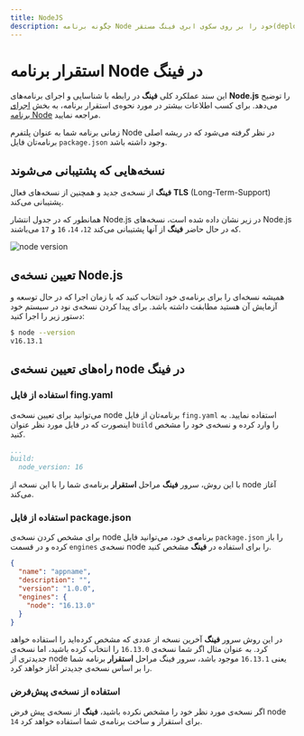```yaml
---
title: NodeJS
description: چگونه برنامه Node خود را بر روی سکوی ابری فینگ مستقر(deploy) کنیم؟
---
```



<Platform>
  <PlatformHead title="برنامه‌های ‌‌NodeJs" icon="nodejs/nodejs-original.svg" />
</Platform>

# استقرار برنامه Node در فینگ

این سند عملکرد کلی **فینگ** در رابطه با شناسایی و اجرای برنامه‌های **Node.js** را توضیح می‌دهد.
برای کسب اطلاعات بیشتر در مورد نحوه‌ی استقرار برنامه، به بخش [اجرای برنامه Node](/quickstart/node) مراجعه نمایید.

زمانی برنامه شما به عنوان پلتفرم Node در نظر گرفته می‌شود که در ریشه اصلی برنامه‌تان فایل `package.json` وجود داشته باشد.

## نسخه‌هایی که پشتیبانی می‌شوند

**فینگ** از نسخه‌ی جدید و همچنین از نسخه‌های فعال **TLS** (Long-Term-Support) پشتیبانی می‌کند.

همانطور که در جدول انتشار Node.js در زیر نشان داده شده است، نسخه‌های Node.js که در حال حاضر **فینگ** از آنها پشتیبانی می‌کند `12`، `14`، `16` و `17` می‌باشند.

![node version](/images/node-version.svg)

## تعیین نسخه‌ی Node.js

همیشه نسخه‌ای را برای برنامه‌ی خود انتخاب کنید که با زمان اجرا که در حال توسعه و آزمایش آن هستید مطابقت داشته باشد. برای پیدا کردن نسخه‌ی نود در سیستم خود دستور زیر را اجرا کنید:

```bash
$ node --version
v16.13.1
```

## راه‌های تعیین نسخه‌ی node در فینگ

### استفاده از فایل fing.yaml
 می‌توانید برای تعیین نسخه‌ی node برنامه‌تان از فایل `fing.yaml` استفاده نمایید. به اینصورت که در فایل مورد نظر عنوان `build` را وارد کرده و نسخه‌ی خود را مشخص کنید.

```yaml
...
build:
  node_version: 16
```

با این روش، سرور **فینگ** مراحل **استقرار** برنامه‌ی شما را با این نسخه از node آغاز می‌کند.


### استفاده از فایل package.json
برای مشخص کردن نسخه‌ی node برنامه‌ی خود، می‌توانید فایل `package.json` را باز کرده و در قسمت `engines` نسخه‌ی node را برای استفاده در **فینگ** مشخص کنید.

```json
{
  "name": "appname",
  "description": "",
  "version": "1.0.0",
  "engines": {
    "node": "16.13.0"
  }
}
```

در این روش سرور **فینگ** آخرین نسخه از عددی که مشخص کرده‌اید را استفاده خواهد کرد. به عنوان مثال اگر شما نسخه‌ی `16.13.0` را انتخاب کرده باشید، اما نسخه‌ی جدیدتری از node یعنی `16.13.1` موجود باشد، سرور فینگ مراحل **استقرار** برنامه شما را بر اساس نسخه‌ی جدیدتر آغاز خواهد کرد.

### استفاده از نسخه‌ی پیش‌فرض

اگر نسخه‌ی مورد نظر خود را مشخص نکرده باشید، **فینگ**  از نسخه‌ی پیش فرض node `14` برای استقرار و ساخت برنامه‌ی شما استفاده خواهد کرد.

